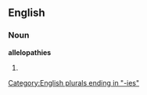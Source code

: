 ==English==

===Noun===
'''allelopathies'''

# {{plural of|[[allelopathy]]}}

[[Category:English plurals ending in "-ies"]]